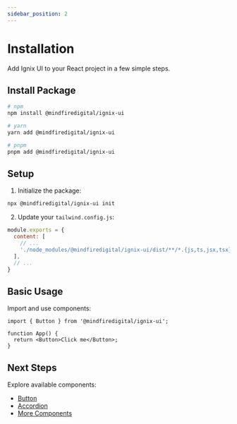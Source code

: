 ```yaml
---
sidebar_position: 2
---
```

# Installation

Add Ignix UI to your React project in a few simple steps.

## Install Package

```bash
# npm
npm install @mindfiredigital/ignix-ui

# yarn
yarn add @mindfiredigital/ignix-ui

# pnpm
pnpm add @mindfiredigital/ignix-ui
```

## Setup

1. Initialize the package:
```bash
npx @mindfiredigital/ignix-ui init
```

2. Update your `tailwind.config.js`:
```js
module.exports = {
  content: [
    // ...
    './node_modules/@mindfiredigital/ignix-ui/dist/**/*.{js,ts,jsx,tsx}',
  ],
  // ...
}
```

## Basic Usage

Import and use components:

```tsx
import { Button } from '@mindfiredigital/ignix-ui';

function App() {
  return <Button>Click me</Button>;
}
```

## Next Steps

Explore available components:
- [Button](/docs/components/button)
- [Accordion](/docs/components/accordion)
- [More Components](/docs/category/components)
